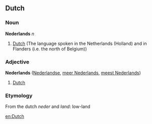 ==Dutch==
===Noun===
'''Nederlands''' ''n''

# [[Dutch]] (The language spoken in the Netherlands (Holland) and in Flanders (i.e. the north of Belgium))

===Adjective===
'''Nederlands''' ([[Nederlandse]], [[meer Nederlands]], [[meest Nederlands]])

# [[Dutch]]

===Etymology===
From the dutch  ''neder'' and ''land'': low-land

[[en:Dutch]]